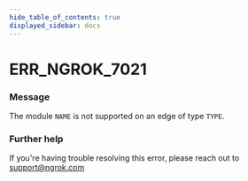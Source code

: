 ```yaml
---
hide_table_of_contents: true
displayed_sidebar: docs
---
```



# ERR_NGROK_7021

### Message

The module `NAME` is not supported on an edge of type `TYPE`.

<ErrorDetails error="err_ngrok_7021" />

### Further help

If you're having trouble resolving this error, please reach out to [support@ngrok.com](mailto:support@ngrok.com?subject=Help%20with%20ERR_NGROK_7021)
